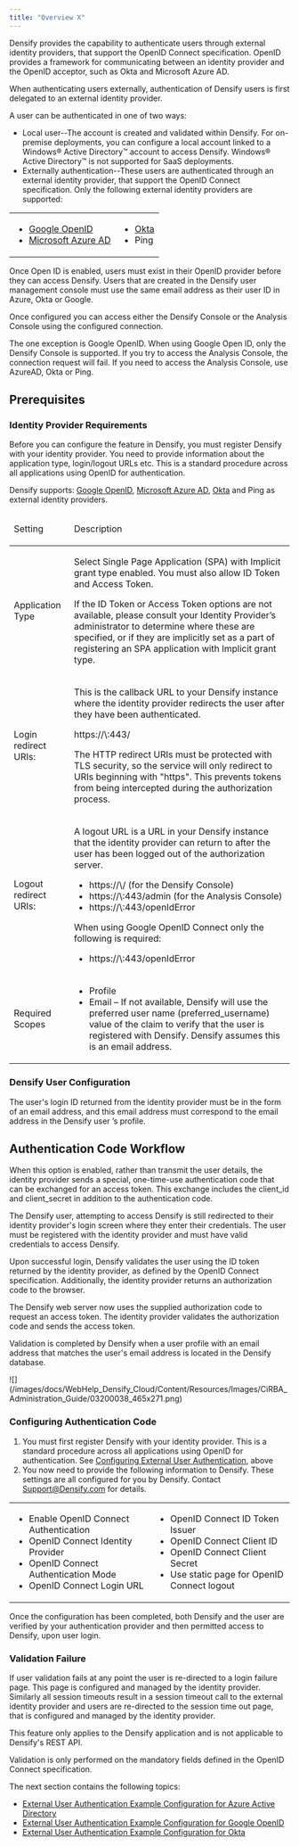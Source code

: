 ```yaml
---
title: "Overview X"
---
```


Densify provides the capability to authenticate users through external identity providers, that support the OpenID Connect specification. OpenID provides a framework for communicating between an identity provider and the OpenID acceptor, such as Okta and Microsoft Azure AD.

When authenticating users externally, authentication of Densify users is first delegated to an external identity provider.

A user can be authenticated in one of two ways:

* Local user--The account is created and validated within Densify. For on-premise deployments, you can configure a local account linked to a Windows® Active Directory™ account to access Densify. Windows® Active Directory™ is not supported for SaaS deployments.
* Externally authentication--These users are authenticated through an external identity provider, that support the OpenID Connect specification. Only the following external identity providers are supported:

<table>
<col/>
<col/>
<tbody>
<tr>
<td>
<ul>
<li><a href="./External_User_Authentication_Example_Configuration_for_Google_OpenID">Google OpenID</a></li>
<li><a href="./External_User_Authentication_Example_Configuration_for_Azure_Active_Directory">Microsoft Azure AD</a></li>
</ul>
</td>
<td>
<ul>
<li><a href="./External_User_Authentication_Example_Configuration_for_Okta">Okta</a></li>
<li>Ping</li>
</ul>
</td>
</tr>
</tbody>
</table>

<Note>
Once Open ID is enabled, users must exist in their OpenID provider before they can access Densify. Users that are created in the Densify user management console must use the same email address as their user ID in Azure, Okta or Google.
</Note>



Once configured you can access either the Densify Console or the Analysis Console using the configured connection.

<Note>
The one exception is Google OpenID. When using Google Open ID, only the Densify Console is supported. If you try to access the Analysis Console, the connection request will fail. If you need to access the Analysis Console, use AzureAD, Okta or Ping.
</Note>



## Prerequisites

### Identity Provider Requirements

Before you can configure the feature in Densify, you must register Densify with your identity provider. You need to provide information about the application type, login/logout URLs etc. This is a standard procedure across all applications using OpenID for authentication.

Densify supports: [Google OpenID](./External_User_Authentication_Example_Configuration_for_Google_OpenID), [Microsoft Azure AD](./External_User_Authentication_Example_Configuration_for_Azure_Active_Directory), [Okta](./External_User_Authentication_Example_Configuration_for_Okta) and Ping as external identity providers.

<Accordion title="Table: Configuring Densify with the Identity Provider">
<table>
<col/>
<col/>
<thead>
<tr>
<td>
<p>Setting</p>
</td>
<td>
<p>Description</p>
</td>
</tr>
</thead>
<tr>
<td>
<p>Application Type</p>
</td>
<td>
<p>Select Single Page Application (SPA) with Implicit grant type enabled. You must also allow ID Token and Access Token. </p>
<p>If the ID Token or Access Token options are not available, please consult your Identity Provider’s administrator to determine where these are specified, or if they are implicitly set as a part of registering an SPA application with Implicit grant type. </p>
</td>
</tr>
<tr>
<td>
<p>Login redirect URIs:</p>
</td>
<td>
<p>This is the callback URL to your <span class="mc-variable Document.Densify variable">Densify</span> instance where the identity provider redirects the user after they have been authenticated. </p>
<p>https://\<my-densify-instance>:443/</p>
<p>The HTTP redirect URIs must be protected with TLS security, so the service will only redirect to URIs beginning with "https". This prevents tokens from being intercepted during the authorization process.</p>
</td>
</tr>
<tr>
<td>
<p>Logout redirect URIs:</p>
</td>
<td>
<p>A logout URL is a URL in  your <span class="mc-variable Document.Densify variable">Densify</span> instance that the identity provider can return to after the user has been logged out of the authorization server. </p>
<ul>
<li>https://\<my-densify-instance>/ (for the <span class="mc-variable Document.Densify_Console variable">Densify Console</span>)</li>
<li>https://\<my-densify-instance>:443/admin (for the <span class="mc-variable Document.Analysis_Console variable">Analysis Console</span>)</li>
<li>https://\<my-densify-instance>:443/openIdError</li>
</ul>
<p>When using Google OpenID Connect only the following is required:</p>
<ul>
<li>https://\<my-densify-instance>:443/openIdError</li>
</ul>
</td>
</tr>
<tr>
<td>
<p>Required Scopes</p>
</td>
<td>
<ul>
<li>Profile</li>
<li>Email – If not available, <span class="mc-variable Document.Company variable">Densify</span> will use the preferred user name (preferred_username) value of the claim to verify that the user is registered with <span class="mc-variable Document.Company variable">Densify</span>. <span class="mc-variable Document.Company variable">Densify</span> assumes this is an email address.</li>
</ul>
</td>
</tr>
</table>

</Accordion>


### Densify User Configuration

The user's login ID returned from the identity provider must be in the form of an email address, and this email address must correspond to the email address in the Densify user ’s profile.

## Authentication Code Workflow

When this option is enabled, rather than transmit the user details, the identity provider sends a special, one-time-use authentication code that can be exchanged for an access token. This exchange includes the client\_id and client\_secret in addition to the authentication code.

The Densify user, attempting to access Densify is still redirected to their identity provider's login screen where they enter their credentials.
The user must be registered with the identity provider and must have valid credentials to access Densify.

Upon successful login, Densify validates the user using the ID token returned by the identity provider, as defined by the OpenID Connect specification. Additionally, the identity provider returns an authorization code to the browser.

The Densify web server now uses the supplied authorization code to request an access token. The identity provider validates the authorization code and sends the access token.

Validation is completed by Densify when a user profile with an email address that matches the user's email address is located in the Densify database.

<Accordion title="Figure: Authentication Code Workflow">
<Frame>![](/images/docs/WebHelp_Densify_Cloud/Content/Resources/Images/CiRBA_Administration_Guide/03200038_465x271.png)</Frame>
</Accordion>


### Configuring Authentication Code

1. You must first register Densify with your identity provider. This is a standard procedure across all applications using OpenID for authentication. See [Configuring External User Authentication](#Table_Configuring_ID_Provider), above
2. You now need to provide the following information to Densify. These settings are all configured for you by Densify. Contact [Support@Densify.com](mailto:Support@Densify.com) for details.
<table data-mc-conditions="CiRBA.SaaSOnly">
<col/>
<col/>
<tbody>
<tr>
<td>
<ul>
<li>Enable OpenID Connect Authentication</li>
<li>OpenID Connect Identity Provider </li>
<li>OpenID Connect Authentication Mode </li>
<li>OpenID Connect Login URL</li>
</ul>
</td>
<td>
<ul>
<li>OpenID Connect ID Token Issuer </li>
<li>OpenID Connect Client ID</li>
<li>OpenID Connect Client Secret</li>
<li>Use static page for OpenID Connect logout </li>
</ul>
</td>
</tr>
</tbody>
</table>


Once the configuration has been completed, both Densify and the user are verified by your authentication provider and then permitted access to Densify, upon user login.

### Validation Failure

If user validation fails at any point the user is re-directed to a login failure page. This page is configured and managed by the identity provider.
Similarly all session timeouts result in a session timeout call to the external identity provider and users are re-directed to the session time out page, that is configured and managed by the identity provider.

This feature only applies to the Densify application and is not applicable to Densify's REST API.

Validation is only performed on the mandatory fields defined in the OpenID Connect specification.

The next section contains the following topics:

- [External User Authentication Example Configuration for Azure Active Directory](/docs/WebHelp_Densify_Cloud/Content/Administration/External_User_Authentication_Example_Configuration_for_Azure_Active_Directory)
- [External User Authentication Example Configuration for Google OpenID](/docs/WebHelp_Densify_Cloud/Content/Administration/External_User_Authentication_Example_Configuration_for_Google_OpenID)
- [External User Authentication Example Configuration for Okta](/docs/WebHelp_Densify_Cloud/Content/Administration/External_User_Authentication_Example_Configuration_for_Okta)
